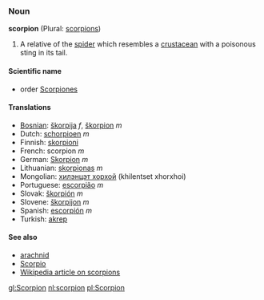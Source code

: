 ===Noun===
'''scorpion''' (Plural: [[scorpions]])

#A relative of the [[spider]] which resembles a [[crustacean]] with a poisonous sting in its tail.

====Scientific name====
*order [[Scorpiones]]

====Translations====
*[[Bosnian]]: [[škorpija]] ''f'', [[škorpion]] ''m''
*Dutch: [[schorpioen]] ''m''
*Finnish: [[skorpioni]]
*French: scorpion ''m''
*German: [[Skorpion]] ''m''
*Lithuanian: [[skorpionas]] ''m''
*Mongolian: [[хилэнцэт хорхой]] (khilentset xhorxhoi)
*Portuguese: [[escorpião]] ''m''
*Slovak: [[škorpión#Slovak|škorpión]] ''m''
*Slovene: [[škorpijon]] ''m''
*Spanish: [[escorpión]] ''m''
*Turkish: [[akrep]]

====See also====
*[[arachnid]]
*[[Scorpio]]
*[[w:Scorpion|Wikipedia article on scorpions]]

[[gl:Scorpion]]
[[nl:scorpion]]
[[pl:Scorpion]]